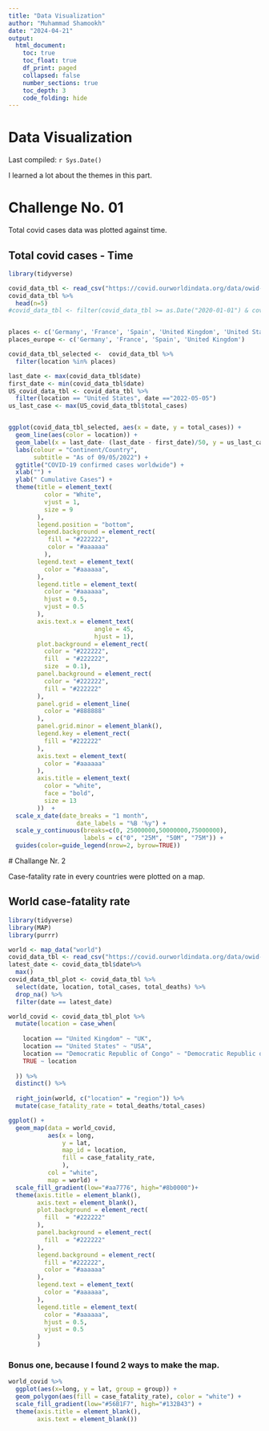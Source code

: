 ```yaml
---
title: "Data Visualization"
author: "Muhammad Shamookh"
date: "2024-04-21"
output:
  html_document:
    toc: true
    toc_float: true
    df_print: paged
    collapsed: false
    number_sections: true
    toc_depth: 3
    code_folding: hide
---
```


# Data Visualization

Last compiled: `r Sys.Date()`

I learned a lot about the themes in this part.

# Challenge No. 01

Total covid cases data was plotted against time. 

## Total covid cases - Time

```r
library(tidyverse)

covid_data_tbl <- read_csv("https://covid.ourworldindata.org/data/owid-covid-data.csv")
covid_data_tbl %>%
  head(n=5)
#covid_data_tbl <- filter(covid_data_tbl >= as.Date("2020-01-01") & covid_data_tbl <= as.Date("2022-12-3"))


places <- c('Germany', 'France', 'Spain', 'United Kingdom', 'United States')
places_europe <- c('Germany', 'France', 'Spain', 'United Kingdom')

covid_data_tbl_selected <-  covid_data_tbl %>%
  filter(location %in% places)

last_date <- max(covid_data_tbl$date)
first_date <- min(covid_data_tbl$date)
US_covid_data_tbl <- covid_data_tbl %>%
  filter(location == "United States", date =="2022-05-05") 
us_last_case <- max(US_covid_data_tbl$total_cases)


ggplot(covid_data_tbl_selected, aes(x = date, y = total_cases)) +
  geom_line(aes(color = location)) +
  geom_label(x = last_date- (last_date - first_date)/50, y = us_last_case + 3 * us_last_case/100, label=us_last_case, fill = "purple", color = "white") +
  labs(colour = "Continent/Country",
       subtitle = "As of 09/05/2022") +
  ggtitle("COVID-19 confirmed cases worldwide") +
  xlab("") + 
  ylab(" Cumulative Cases") +
  theme(title = element_text(
          color = "White",
          vjust = 1,
          size = 9
        ),
        legend.position = "bottom",
        legend.background = element_rect(
           fill = "#222222",
           color = "#aaaaaa"
          ),
        legend.text = element_text(
          color = "#aaaaaa",
        ),
        legend.title = element_text(
          color = "#aaaaaa",
          hjust = 0.5,
          vjust = 0.5
        ),
        axis.text.x = element_text(
                        angle = 45,
                        hjust = 1),
        plot.background = element_rect(
          color = "#222222",
          fill  = "#222222",
          size  = 0.1),
        panel.background = element_rect(
          color = "#222222",
          fill = "#222222"
        ),
        panel.grid = element_line(
          color = "#888888"
        ),
        panel.grid.minor = element_blank(),
        legend.key = element_rect(
          fill = "#222222"
        ),
        axis.text = element_text(
          color = "#aaaaaa"
        ),
        axis.title = element_text(
          color = "white",
          face = "bold",
          size = 13
        ))  +
  scale_x_date(date_breaks = "1 month", 
                   date_labels = "%B '%y") +
  scale_y_continuous(breaks=c(0, 25000000,50000000,75000000),
                     labels = c("0", "25M", "50M", "75M")) +
  guides(color=guide_legend(nrow=2, byrow=TRUE)) 

```
 # Challange Nr. 2

Case-fatality rate in every countries were plotted on a map.

## World case-fatality rate

```r
library(tidyverse)
library(MAP)
library(purrr)

world <- map_data("world")
covid_data_tbl <- read_csv("https://covid.ourworldindata.org/data/owid-covid-data.csv")
latest_date <- covid_data_tbl$date%>%
  max()
covid_data_tbl_plot <- covid_data_tbl %>%
  select(date, location, total_cases, total_deaths) %>%
  drop_na() %>%
  filter(date == latest_date) 

world_covid <- covid_data_tbl_plot %>%
  mutate(location = case_when(
    
    location == "United Kingdom" ~ "UK",
    location == "United States" ~ "USA",
    location == "Democratic Republic of Congo" ~ "Democratic Republic of the Congo",
    TRUE ~ location
    
  )) %>%
  distinct() %>%
  
  right_join(world, c("location" = "region")) %>%
  mutate(case_fatality_rate = total_deaths/total_cases)

ggplot() +
  geom_map(data = world_covid,
           aes(x = long,
               y = lat,
               map_id = location,
               fill = case_fatality_rate,
               ),
           col = "white",
           map = world) +
  scale_fill_gradient(low="#aa7776", high="#8b0000")+
  theme(axis.title = element_blank(),
        axis.text = element_blank(),
        plot.background = element_rect(
          fill  = "#222222"
        ),
        panel.background = element_rect(
          fill  = "#222222"
        ),
        legend.background = element_rect(
          fill = "#222222",
          color = "#aaaaaa"
        ),
        legend.text = element_text(
          color = "#aaaaaa",
        ),
        legend.title = element_text(
          color = "#aaaaaa",
          hjust = 0.5,
          vjust = 0.5
        )
        )

```

### Bonus one, because I found 2 ways to make the map.

```r
world_covid %>%
  ggplot(aes(x=long, y = lat, group = group)) +
  geom_polygon(aes(fill = case_fatality_rate), color = "white") +
  scale_fill_gradient(low="#56B1F7", high="#132B43") +
  theme(axis.title = element_blank(),
        axis.text = element_blank())
```